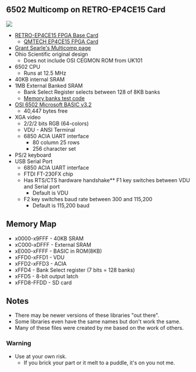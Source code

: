 == 6502 Multicomp on RETRO-EP4CE15 Card ==

<img src="http://land-boards.com/blwiki/images/0/08/RETROEP4CE15_REV4_EDGEVIEW-720PX.jpg"></img>

* [http://land-boards.com/blwiki/index.php?title=RETRO-EP4CE15 RETRO-EP4CE15 FPGA Base Card]
** [http://land-boards.com/blwiki/index.php?title=QMTECH_EP4CE15_FPGA_Card QMTECH EP4CE15 FPGA Card]
* [http://searle.x10host.com/Multicomp/index.html Grant Searle's Multicomp page]
* Ohio Scientific original design
** Does not include OSI CEGMON ROM from UK101
* 6502 CPU
** Runs at 12.5 MHz
* 40KB internal SRAM
* 1MB External Banked SRAM
** Bank Select Register selects between 128 of 8KB banks
** [https://github.com/douggilliland/Retro-Computers/blob/master/6502/OSI/Programs/BASIC_Programs/MemoryBanksTester_Retro-EP4CE15/BANKTST2.BAS Memory banks test code]
* [http://osi.marks-lab.com/reference/files/OSI_8K_Basic_in_ROM.pdf OSI 6502 Microsoft BASIC v3.2]
** 40,447 bytes free
* XGA video
** 2/2/2 bits RGB (64-colors)
** VDU - ANSI Terminal
** 6850 ACIA UART interface
*** 80 column 25 rows
*** 256 character set
* PS/2 keyboard
* USB Serial Port
** 6850 ACIA UART interface
** FTDI FT-230FX chip
** Has RTS/CTS hardware handshake** F1 key switches between VDU and Serial port
*** Default is VDU
** F2 key switches baud rate between 300 and 115,200
*** Default is 115,200 baud

== Memory Map ==

* x0000-x9FFF - 40KB SRAM
* xC000-xDFFF - External SRAM
* xE000-xFFFF - BASIC in ROM(8KB)
* xFFD0-xFFD1 - VDU
* xFFD2-xFFD3 - ACIA
* xFFD4 - Bank Select register (7 bits = 128 banks)
* xFFD5 - 8-bit output latch
* xFFD8-FFDD - SD card

== Notes ==

* There may be newer versions of these libraries "out there".
* Some libraries even have the same names but don't work the same.
* Many of these files were created by me based on the work of others.

=== Warning ===

* Use at your own risk.
** If you brick your part or it melt to a puddle, it's on you not me.
